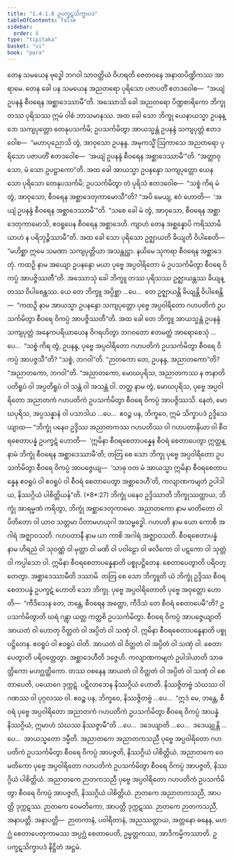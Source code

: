 ```yaml
---
title: "1.4.1.8 ဥပက္ခဋသိက္ခာပဒ"
tableOfContents: false
sidebar:
  order: 8
type: "tipitaka"
basket: "vi"
book: "para"
---
```



<DynamicBreadcrumb />

<Division number="527" book="para" e="ch" v="1" p="317">

<Paragraph number="2015" book="para">
တေန သမယေန ဗုဒ္ဓေါ ဘဂဝါ သာဝတ္ထိယံ ဝိဟရတိ ဇေတဝနေ အနာထပိဏ္ဍိကဿ အာရာမေ. တေန ခေါ ပန သမယေန အညတရော ပုရိသော ပဇာပတိံ ဧတဒဝေါစ—  “အယျံ ဥပနန္ဒံ စီဝရေန အစ္ဆာဒေဿာမီ”တိ. အဿောသိ ခေါ အညတရော ပိဏ္ဍစာရိကော ဘိက္ခု တဿ ပုရိသဿ ဣမံ ဝါစံ ဘာသမာနဿ. အထ ခေါ သော ဘိက္ခု ယေနာယသ္မာ ဥပနန္ဒော သကျပုတ္တော တေနုပသင်္ကမိ; ဥပသင်္ကမိတွာ အာယသ္မန္တံ ဥပနန္ဒံ သကျပုတ္တံ ဧတဒဝေါစ—  “မဟာပုညောသိ တွံ, အာဝုသော ဥပနန္ဒ. အမုကသ္မိံ ဩကာသေ အညတရော ပုရိသော ပဇာပတိံ ဧတဒဝေါစ—  ‘အယျံ ဥပနန္ဒံ စီဝရေန အစ္ဆာဒေဿာမီ’”တိ. “အတ္ထာဝုသော, မံ သော ဥပဋ္ဌာကော”တိ.
</Paragraph>

<Paragraph number="2016" book="para">
အထ ခေါ အာယသ္မာ ဥပနန္ဒော သကျပုတ္တော ယေန သော ပုရိသော တေနုပသင်္ကမိ; ဥပသင်္ကမိတွာ တံ ပုရိသံ ဧတဒဝေါစ—  “သစ္စံ ကိရ မံ တွံ, အာဝုသော, စီဝရေန အစ္ဆာဒေတုကာမောသီ”တိ? “အပိ မေယျ, ဧဝံ ဟောတိ—  ‘အယျံ ဥပနန္ဒံ စီဝရေန အစ္ဆာဒေဿာမီ’”တိ. “သစေ ခေါ မံ တွံ, အာဝုသော, စီဝရေန အစ္ဆာဒေတုကာမောသိ, ဧဝရူပေန စီဝရေန အစ္ဆာဒေဟိ. ကျာဟံ တေန အစ္ဆန္နောပိ ကရိဿာမိ ယာဟံ န ပရိဘုဉ္ဇိဿာမီ”တိ. အထ ခေါ သော ပုရိသော ဥဇ္ဈာယတိ ခိယျတိ ဝိပါစေတိ—  “မဟိစ္ဆာ ဣမေ သမဏာ သကျပုတ္တိယာ အသန္တုဋ္ဌာ. နယိမေ သုကရာ စီဝရေန အစ္ဆာဒေတုံ. ကထဉှိ နာမ အယျော ဥပနန္ဒော မယာ ပုဗ္ဗေ အပ္ပဝါရိတော မံ ဥပသင်္ကမိတွာ စီဝရေ ဝိကပ္ပံ အာပဇ္ဇိဿတီ”တိ.
</Paragraph>

<Paragraph number="2017" book="para">
အဿောသုံ ခေါ ဘိက္ခူ တဿ ပုရိသဿ ဥဇ္ဈာယန္တဿ ခိယျန္တဿ ဝိပါစေန္တဿ. ယေ တေ ဘိက္ခူ အပ္ပိစ္ဆာ …ပေ…  တေ ဥဇ္ဈာယန္တိ ခိယျန္တိ ဝိပါစေန္တိ—  “ကထဉှိ နာမ အာယသ္မာ ဥပနန္ဒော သကျပုတ္တော ပုဗ္ဗေ အပ္ပဝါရိတော ဂဟပတိကံ ဥပသင်္ကမိတွာ စီဝရေ ဝိကပ္ပံ အာပဇ္ဇိဿတီ”တိ.
</Paragraph>

<Paragraph number="2018" book="para">
အထ ခေါ တေ ဘိက္ခူ အာယသ္မန္တံ ဥပနန္ဒံ သကျပုတ္တံ အနေကပရိယာယေန ဝိဂရဟိတွာ ဘဂဝတော ဧတမတ္ထံ အာရောစေသုံ …ပေ…  “သစ္စံ ကိရ တွံ, ဥပနန္ဒ, ပုဗ္ဗေ အပ္ပဝါရိတော ဂဟပတိကံ ဥပသင်္ကမိတွာ စီဝရေ ဝိကပ္ပံ အာပဇ္ဇသီ”တိ? “သစ္စံ, ဘဂဝါ”တိ. “ဉာတကော တေ, ဥပနန္ဒ, အညာတကော”တိ? “အညာတကော, ဘဂဝါ”တိ. “အညာတကော, မောဃပုရိသ, အညာတကဿ န ဇာနာတိ ပတိရူပံ ဝါ အပ္ပတိရူပံ ဝါ သန္တံ ဝါ အသန္တံ ဝါ. တတ္ထ နာမ တွံ, မောဃပုရိသ, ပုဗ္ဗေ အပ္ပဝါရိတော အညာတကံ ဂဟပတိကံ ဥပသင်္ကမိတွာ စီဝရေ ဝိကပ္ပံ အာပဇ္ဇိဿသိ. နေတံ, မောဃပုရိသ, အပ္ပသန္နာနံ ဝါ ပသာဒါယ …ပေ…  ဧဝဉ္စ ပန, ဘိက္ခဝေ, ဣမံ သိက္ခာပဒံ ဥဒ္ဒိသေယျာထ—
</Paragraph>

</Division>
<Division number="528" book="para" e="ch" v="1" p="318">

<Paragraph number="2019" book="para">
<Emphasis>“ဘိက္ခုံ ပနေဝ ဥဒ္ဒိဿ အညာတကဿ ဂဟပတိဿ ဝါ ဂဟပတာနိယာ ဝါ စီဝရစေတာပန္နံ ဥပက္ခဋံ ဟောတိ—  ‘ဣမိနာ စီဝရစေတာပန္နေန စီဝရံ စေတာပေတွာ ဣတ္ထန္နာမံ ဘိက္ခုံ စီဝရေန အစ္ဆာဒေဿာမီ’တိ; တတြ စေ သော ဘိက္ခု ပုဗ္ဗေ အပ္ပဝါရိတော ဥပသင်္ကမိတွာ စီဝရေ ဝိကပ္ပံ အာပဇ္ဇေယျ—  ‘သာဓု ဝတ မံ အာယသ္မာ ဣမိနာ စီဝရစေတာပန္နေန ဧဝရူပံ ဝါ ဧဝရူပံ ဝါ စီဝရံ စေတာပေတွာ အစ္ဆာဒေဟီ’တိ, ကလျာဏကမျတံ ဥပါဒါယ, နိဿဂ္ဂိယံ ပါစိတ္တိယန်”</Emphasis>တိ. (*8*:<Emphasis>27</Emphasis>)
</Paragraph>

</Division>
<Division number="529" book="para" e="ch" v="1" p="318">

<Paragraph number="2020" book="para">
<Emphasis>ဘိက္ခုံ ပနေဝ ဥဒ္ဒိဿာ</Emphasis>တိ ဘိက္ခုဿတ္ထာယ, ဘိက္ခုံ အာရမ္မဏံ ကရိတွာ, ဘိက္ခုံ အစ္ဆာဒေတုကာမော.
</Paragraph>

<Paragraph number="2021" book="para">
<Emphasis>အညာတကော</Emphasis> နာမ မာတိတော ဝါ ပိတိတော ဝါ ယာဝ သတ္တမာ ပိတာမဟယုဂါ အသမ္ဗဒ္ဓေါ.
</Paragraph>

<Paragraph number="2022" book="para">
<Emphasis>ဂဟပတိ</Emphasis> နာမ ယော ကောစိ အဂါရံ အဇ္ဈာဝသတိ.
</Paragraph>

<Paragraph number="2023" book="para">
<Emphasis>ဂဟပတာနီ</Emphasis> နာမ ယာ ကာစိ အဂါရံ အဇ္ဈာဝသတိ.
</Paragraph>

<Paragraph number="2024" book="para">
<Emphasis>စီဝရစေတာပန္နံ</Emphasis> နာမ ဟိရညံ ဝါ သုဝဏ္ဏံ ဝါ မုတ္တာ ဝါ မဏိ ဝါ ပဝါဠော ဝါ ဖလိကော ဝါ ပဋကော ဝါ သုတ္တံ ဝါ ကပ္ပါသော ဝါ.
</Paragraph>

<Paragraph number="2025" book="para">
<Emphasis>ဣမိနာ စီဝရစေတာပန္နေနာ</Emphasis>တိ ပစ္စုပဋ္ဌိတေန.
</Paragraph>

<Paragraph number="2026" book="para">
<Emphasis>စေတာပေတွာ</Emphasis>တိ ပရိဝတ္တေတွာ.
</Paragraph>

<Paragraph number="2027" book="para">
<Emphasis>အစ္ဆာဒေဿာမီ</Emphasis>တိ ဒဿာမိ.
</Paragraph>

<Paragraph number="2028" book="para">
<Emphasis>တတြ စေ သော ဘိက္ခူ</Emphasis>တိ ယံ ဘိက္ခုံ ဥဒ္ဒိဿ စီဝရစေတာပန္နံ ဥပက္ခဋံ ဟောတိ သော ဘိက္ခု.
</Paragraph>

<Paragraph number="2029" book="para">
<Emphasis>ပုဗ္ဗေ အပ္ပဝါရိတော</Emphasis>တိ ပုဗ္ဗေ အဝုတ္တော ဟောတိ—  “ကီဒိသေန တေ, ဘန္တေ, စီဝရေန အတ္ထော, ကီဒိသံ တေ စီဝရံ စေတာပေမီ”တိ?
</Paragraph>

<Paragraph number="2030" book="para">
<Emphasis>ဥပသင်္ကမိတွာ</Emphasis>တိ ဃရံ ဂန္တွာ ယတ္ထ ကတ္ထစိ ဥပသင်္ကမိတွာ.
</Paragraph>

<Paragraph number="2031" book="para">
<Emphasis>စီဝရေ ဝိကပ္ပံ အာပဇ္ဇေယျာ</Emphasis>တိ အာယတံ ဝါ ဟောတု ဝိတ္ထတံ ဝါ အပ္ပိတံ ဝါ သဏှံ ဝါ.
</Paragraph>

<Paragraph number="2032" book="para">
<Emphasis>ဣမိနာ စီဝရစေတာပန္နေနာ</Emphasis>တိ ပစ္စုပဋ္ဌိတေန.
</Paragraph>

<Paragraph number="2033" book="para">
<Emphasis>ဧဝရူပံ ဝါ ဧဝရူပံ ဝါ</Emphasis>တိ. အာယတံ ဝါ ဝိတ္ထတံ ဝါ အပ္ပိတံ ဝါ သဏှံ ဝါ.
</Paragraph>

<Paragraph number="2034" book="para">
<Emphasis>စေတာပေတွာ</Emphasis>တိ ပရိဝတ္တေတွာ.
</Paragraph>

<Paragraph number="2035" book="para">
<Emphasis>အစ္ဆာဒေဟီ</Emphasis>တိ ဒဇ္ဇေဟိ.
</Paragraph>

<Paragraph number="2036" book="para">
<Emphasis>ကလျာဏကမျတံ ဥပါဒါယာ</Emphasis>တိ သာဓတ္ထိကော မဟဂ္ဃတ္ထိကော. တဿ ဝစနေန အာယတံ ဝါ ဝိတ္ထတံ ဝါ အပ္ပိတံ ဝါ သဏှံ ဝါ စေတာပေတိ, ပယောဂေ ဒုက္ကဋံ. ပဋိလာဘေန နိဿဂ္ဂိယံ ဟောတိ. နိဿဇ္ဇိတဗ္ဗံ သံဃဿ ဝါ ဂဏဿ ဝါ ပုဂ္ဂလဿ ဝါ. ဧဝဉ္စ ပန, ဘိက္ခဝေ, နိဿဇ္ဇိတဗ္ဗံ …ပေ…  “ဣဒံ မေ, ဘန္တေ, စီဝရံ ပုဗ္ဗေ အပ္ပဝါရိတော အညာတကံ ဂဟပတိကံ ဥပသင်္ကမိတွာ စီဝရေ ဝိကပ္ပံ အာပန္နံ နိဿဂ္ဂိယံ, ဣမာဟံ သံဃဿ နိဿဇ္ဇာမီ”တိ …ပေ…  ဒဒေယျာတိ …ပေ…  ဒဒေယျုန္တိ …ပေ…  အာယသ္မတော ဒမ္မီတိ.
</Paragraph>

</Division>
<Division number="530" book="para" e="ch" v="1" p="320">

<Paragraph number="2037" book="para">
အညာတကေ အညာတကသညီ ပုဗ္ဗေ အပ္ပဝါရိတော ဂဟပတိကံ ဥပသင်္ကမိတွာ စီဝရေ ဝိကပ္ပံ အာပဇ္ဇတိ, နိဿဂ္ဂိယံ ပါစိတ္တိယံ. အညာတကေ ဝေမတိကော ပုဗ္ဗေ အပ္ပဝါရိတော ဂဟပတိကံ ဥပသင်္ကမိတွာ စီဝရေ ဝိကပ္ပံ အာပဇ္ဇတိ, နိဿဂ္ဂိယံ ပါစိတ္တိယံ. အညာတကေ ဉာတကသညီ ပုဗ္ဗေ အပ္ပဝါရိတော ဂဟပတိကံ ဥပသင်္ကမိတွာ စီဝရေ ဝိကပ္ပံ အာပဇ္ဇတိ, နိဿဂ္ဂိယံ ပါစိတ္တိယံ.
</Paragraph>

<Paragraph number="2038" book="para">
ဉာတကေ အညာတကသညီ, အာပတ္တိ ဒုက္ကဋဿ. ဉာတကေ ဝေမတိကော, အာပတ္တိ ဒုက္ကဋဿ. ဉာတကေ ဉာတကသညီ, အနာပတ္တိ.
</Paragraph>

</Division>
<Division number="531" book="para" e="ch" v="1" p="320">

<Paragraph number="2039" book="para">
အနာပတ္တိ—  ဉာတကာနံ, ပဝါရိတာနံ, အညဿတ္ထာယ, အတ္တနော ဓနေန, မဟဂ္ဃံ စေတာပေတုကာမဿ အပ္ပဂ္ဃံ စေတာပေတိ, ဥမ္မတ္တကဿ, အာဒိကမ္မိကဿာတိ.

</Paragraph>
</Division>

<Paragraph number="2040" type="center" book="para">
ဥပက္ခဋသိက္ခာပဒံ နိဋ္ဌိတံ အဋ္ဌမံ.
</Paragraph>